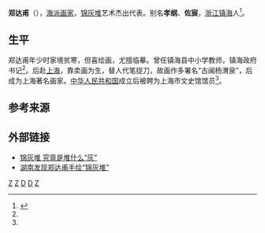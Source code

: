 '''郑达甫'''（{{bd|1891年||1956年|catIdx=Z}}），[[海派|海派]][[画家|画家]]，[[锦灰堆|锦灰堆]]艺术杰出代表。别名'''孝纲'''、'''佐宸'''，[[浙江|浙江]][[镇海|镇海]]人<ref name="zheng shanghai">{{cite web |url=http://www.shwsg.net/d/71/1328.html |title=郑达甫 |publisher=上海市文史研究馆 |accessdate=2016-07-21 |archive-date=2016-08-17 |archive-url=https://web.archive.org/web/20160817172944/http://www.shwsg.net/d/71/1328.html |dead-url=no }}</ref>。

==生平==
郑达甫年少时家境贫寒，但喜绘画，尤擅临摹。曾任镇海县中小学教师，镇海政府书记<ref name="zheng shanghai"/>。后赴[[上海|上海]]，靠卖画为生，替人代笔捉刀，故画作多署名“古闽杨渭泉”，后成为上海著名画家。[[中华人民共和国|中华人民共和国]]成立后被聘为上海市文史馆馆员<ref name="zheng shanghai"/>。

==参考来源==
{{reflist}}

==外部链接==
*[http://hzdaily.hangzhou.com.cn/hzrb/html/2006-11/22/content_1514783.htm 锦灰堆 究竟是堆什么“灰”] {{Wayback|url=http://hzdaily.hangzhou.com.cn/hzrb/html/2006-11/22/content_1514783.htm |date=20070117101411 }}
*[https://web.archive.org/web/20070310151420/http://gxxw.zjol.com.cn/zhenhai/2007/0104/33310.htm 湖南发现郑达甫手绘“锦灰堆”]

[[Category:镇海县人|Z]]
[[Category:中国画家|Z]]
[[Category:宁波裔上海人|D]]
[[Category:十七房郑氏|D]]
[[Category:上海市文史研究馆馆员|Z]]